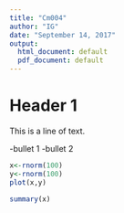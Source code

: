 ```yaml
---
title: "Cm004"
author: "IG"
date: "September 14, 2017"
output:
  html_document: default
  pdf_document: default
---
```


# Header 1

This is a line of text.

-bullet 1
-bullet 2

```r
x<-rnorm(100)
y<-rnorm(100)
plot(x,y)
```
```r
summary(x)
```


